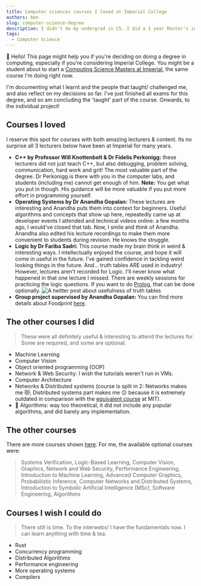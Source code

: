 ```yaml
---
title: Computer sciences courses I loved at Imperial College
authors: ben
slug: computer-science-degree
description: I didn't do my undergrad in CS. I did a 1 year Master's instead
tags:
  - Computer Science
---
```


👋 Hello! This page might help you if you're deciding on doing a degree in computing, especially if you're considering Imperial College. You might be a student about to start a [Computing Science Masters at Imperial](https://www.imperial.ac.uk/study/pg/computing/computing-science/), the same course I'm doing right now.

I'm documenting what I learnt and the people that taught/ challenged me, and also reflect on my decisions so far. I've just finished all exams for this degree, and so am concluding the 'taught' part of the course. Onwards, to the individual project!

<!--truncate-->

## Courses I loved

I reserve this spot for courses with both amazing lecturers & content. Its no surprise all 3 lecturers below have been at Imperial for many years.

- **C++ by Professor Will Knottenbelt & Dr Fidelis Perkonigg:** these lecturers did not just teach C++, but also debugging, problem solving, communication, hard work and grit! The most valuable part of the degree. Dr Perkonigg is there with you in the computer labs, and students (including me) cannot get enough of him. **Note:** You get what you put in though. His guidance will be more valuable if you put more effort in programming yourself.
- **Operating Systems by Dr Anandha Gopalan:** These lectures are interesting and Anandha puts them into context for beginners. Useful algorithms and concepts that show up here, repeatedly came up at developer events I attended and technical videos online: a few months ago, I would've closed that tab. Now, I smile and think of Anandha. Anandha also edited his lecture recordings to make them more convenient to students during revision. He knows the struggle.
- **Logic by Dr Fariba Sadri:** This course made my brain think in weird & interesting ways. I intellectually enjoyed the course, and hope it will come in useful in the future. I've gained confidence in tackling weird looking things in the future. And... truth tables ARE used in industry! However, lectures aren't recorded for Logic. I'll never know what happened in that one lecture I missed. There are weekly sessions for practicing the logic questions. If you want to do [Prolog](https://en.wikipedia.org/wiki/Prolog), that can be done optionally.
  ![A twitter post about usefulness of truth tables](./swiz.png)
- **Group project supervised by Anandha Gopalan:** You can find more details about Foodprint [here](http://foodprint.orth.uk/).

## The other courses I did

> These were all definitely useful & interesting to attend the lectures for. Some are required, and some are optional.

- Machine Learning
- Computer Vision
- Object oriented programming (OOP)
- Network & Web Security: I wish the tutorials weren't run in VMs.
- Computer Architecture
- Networks & Distributed systems (course is split in 2: Networks makes me 😻; Distributed systems part makes me 😕 because it is extremely outdated in comparison with the [equivalent course](https://www.youtube.com/channel/UC_7WrbZTCODu1o_kfUMq88g) at MIT).
- 🥺 Algorithms: way too theoretical, it did not include any popular algorithms, and did barely any implementation.

## The other courses

There are more courses shown [here](https://www.imperial.ac.uk/computing/current-students/pg-info/mcs/). For me, the available optional courses were:

> Systems Verification, Logic-Based Learning, Computer Vision, Graphics, Network and Web Security, Performance Engineering, Introduction to Machine Learning, Advanced Computer Graphics, Probabilistic Inference, Computer Networks and Distributed Systems, Introduction to Symbolic Artificial Intelligence (MSc), Software Engineering, Algorithms

## Courses I wish I could do

> There still is time. To the interwebs! I have the fundamentals now. I can learn anything with time & tea.

- Rust
- Concurrency programming
- Distributed Algorithms
- Performance engineering
- More operating systems
- Compilers
